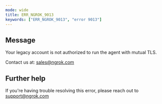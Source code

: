 ```yaml
---
mode: wide
title: ERR_NGROK_9013
keywords: ["ERR_NGROK_9013", "error 9013"]
---
```


## Message

Your legacy account is not authorized to run the agent with mutual TLS.

Contact us at: sales@ngrok.com

## Further help

If you're having trouble resolving this error, please reach out to [support@ngrok.com](mailto:support@ngrok.com?subject=Help%20with%20ERR_NGROK_9013)

